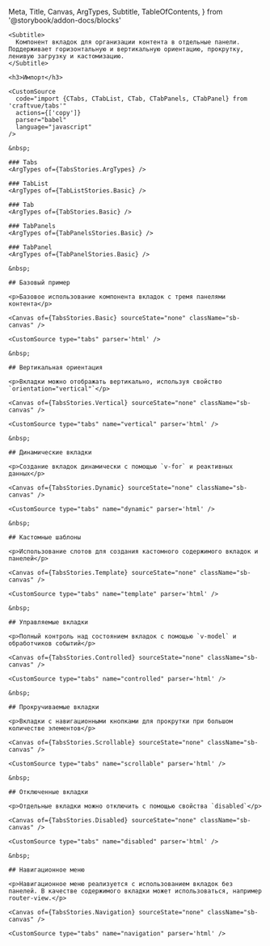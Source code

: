   Meta,
  Title,
  Canvas,
  ArgTypes,
  Subtitle,
  TableOfContents,
} from '@storybook/addon-docs/blocks'

<Meta title="Components/Tabs" />

<div className='sb-docs-wrapper' >
  <div className='sb-docs-content'>
    <Title>Вкладки</Title>

    <Subtitle>
      Компонент вкладок для организации контента в отдельные панели. Поддерживает горизонтальную и вертикальную ориентацию, прокрутку, ленивую загрузку и кастомизацию.
    </Subtitle>

    <h3>Импорт</h3>

    <CustomSource
      code="import {CTabs, CTabList, CTab, CTabPanels, CTabPanel} from 'craftvue/tabs'"
      actions={['copy']}
      parser="babel"
      language="javascript"
    />

    &nbsp;

    ### Tabs
    <ArgTypes of={TabsStories.ArgTypes} />

    ### TabList
    <ArgTypes of={TabListStories.Basic} />

    ### Tab
    <ArgTypes of={TabStories.Basic} />

    ### TabPanels
    <ArgTypes of={TabPanelsStories.Basic} />

    ### TabPanel
    <ArgTypes of={TabPanelStories.Basic} />

    &nbsp;

    ## Базовый пример

    <p>Базовое использование компонента вкладок с тремя панелями контента</p>

    <Canvas of={TabsStories.Basic} sourceState="none" className="sb-canvas" />

    <CustomSource type="tabs" parser='html' />

    &nbsp;

    ## Вертикальная ориентация

    <p>Вкладки можно отображать вертикально, используя свойство `orientation="vertical"`</p>

    <Canvas of={TabsStories.Vertical} sourceState="none" className="sb-canvas" />

    <CustomSource type="tabs" name="vertical" parser='html' />

    &nbsp;

    ## Динамические вкладки

    <p>Создание вкладок динамически с помощью `v-for` и реактивных данных</p>

    <Canvas of={TabsStories.Dynamic} sourceState="none" className="sb-canvas" />

    <CustomSource type="tabs" name="dynamic" parser='html' />

    &nbsp;

    ## Кастомные шаблоны

    <p>Использование слотов для создания кастомного содержимого вкладок и панелей</p>

    <Canvas of={TabsStories.Template} sourceState="none" className="sb-canvas" />

    <CustomSource type="tabs" name="template" parser='html' />

    &nbsp;

    ## Управляемые вкладки

    <p>Полный контроль над состоянием вкладок с помощью `v-model` и обработчиков событий</p>

    <Canvas of={TabsStories.Controlled} sourceState="none" className="sb-canvas" />

    <CustomSource type="tabs" name="controlled" parser='html' />

    &nbsp;

    ## Прокручиваемые вкладки

    <p>Вкладки с навигационными кнопками для прокрутки при большом количестве элементов</p>

    <Canvas of={TabsStories.Scrollable} sourceState="none" className="sb-canvas" />

    <CustomSource type="tabs" name="scrollable" parser='html' />

    &nbsp;

    ## Отключенные вкладки

    <p>Отдельные вкладки можно отключить с помощью свойства `disabled`</p>

    <Canvas of={TabsStories.Disabled} sourceState="none" className="sb-canvas" />

    <CustomSource type="tabs" name="disabled" parser='html' />

    &nbsp;

    ## Навигационное меню

    <p>Навигационное меню реализуется с использованием вкладок без панелей. В качестве содержимого вкладки может использоваться, например router-view.</p>

    <Canvas of={TabsStories.Navigation} sourceState="none" className="sb-canvas" />

    <CustomSource type="tabs" name="navigation" parser='html' />

  </div>

  <div>
    <TableOfContents
      className='sb-docs-toc sb-unstyled'
      title='Компоненты'
      contentsSelector='.sb-docs-content'
      headingSelector="h2"
      ignoreSelector='.sbdocs-subtitle'
    />
  </div>
</div>

<style>
  {`
  .sbdocs .docblock-argstable{
    margin-top: 0;
  }
  .c-tabs{
    --tabs-tablist-background: var(--ground-back);
    --tabs-nav-button-background: var(--ground-back);
    --tabs-tabpanel-background: var(--ground-back);
  }
`}
</style>
